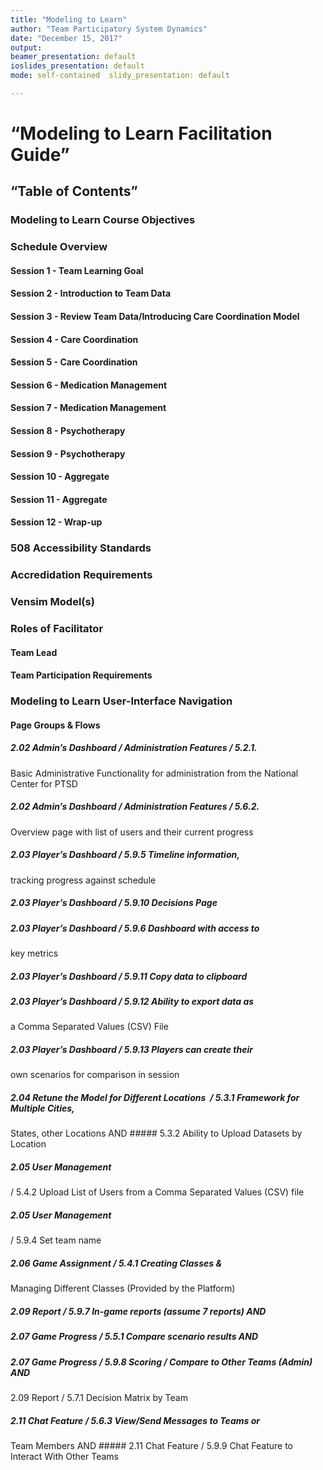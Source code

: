 ```yaml
---
title: "Modeling to Learn"
author: "Team Participatory System Dynamics"
date: "December 15, 2017"
output:  
beamer_presentation: default  
ioslides_presentation: default  
mode: self-contained  slidy_presentation: default

---
```

# "Modeling to Learn Facilitation Guide"

## "Table of Contents"

### Modeling to Learn Course Objectives

### Schedule Overview

#### Session 1 - Team Learning Goal

#### Session 2 - Introduction to Team Data

#### Session 3 - Review Team Data/Introducing Care Coordination Model

#### Session 4 - Care Coordination

#### Session 5 - Care Coordination

#### Session 6 - Medication Management

#### Session 7 - Medication Management

#### Session 8 - Psychotherapy

#### Session 9 - Psychotherapy

#### Session 10 - Aggregate

#### Session 11 - Aggregate

#### Session 12 - Wrap-up

### 508 Accessibility Standards

### Accredidation Requirements

### Vensim Model(s)

### Roles of Facilitator

#### Team Lead

#### Team Participation Requirements

### Modeling to Learn User-Interface Navigation

#### Page Groups & Flows

##### 2.02 Admin’s Dashboard / Administration Features / 5.2.1.
Basic Administrative Functionality for administration from the National Center
for PTSD

##### 2.02 Admin’s Dashboard / Administration Features / 5.6.2.
Overview page with list of users and their current progress

##### 2.03 Player’s Dashboard / 5.9.5 Timeline information,
tracking progress against schedule

##### 2.03 Player’s Dashboard / 5.9.10 Decisions Page

##### 2.03 Player’s Dashboard / 5.9.6 Dashboard with access to
key metrics

##### 2.03 Player’s Dashboard / 5.9.11 Copy data to clipboard

##### 2.03 Player’s Dashboard / 5.9.12 Ability to export data as
a Comma Separated Values (CSV) File

##### 2.03 Player’s Dashboard / 5.9.13 Players can create their
own scenarios for comparison in session

##### 2.04 Retune the Model for Different Locations  / 5.3.1 Framework for Multiple Cities,
States, other Locations AND 
##### 5.3.2 Ability to Upload Datasets by Location

##### 2.05 User Management 
/ 5.4.2 Upload List of Users from a Comma Separated Values (CSV) file

##### 2.05 User Management 
/ 5.9.4 Set team name

##### 2.06 Game Assignment / 5.4.1 Creating Classes &
Managing Different Classes (Provided by the Platform)

##### 2.09 Report / 5.9.7 In-game reports (assume 7 reports) AND

##### 2.07 Game Progress / 5.5.1 Compare scenario results AND
##### 2.07 Game Progress / 5.9.8 Scoring / Compare to Other Teams (Admin) AND
2.09 Report / 5.7.1 Decision Matrix by Team

##### 2.11 Chat Feature / 5.6.3 View/Send Messages to Teams or
Team Members AND 
##### 2.11 Chat Feature / 5.9.9 Chat Feature to Interact With Other Teams

